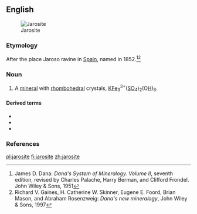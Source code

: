 ==English==
[[Image:Jarosite on quartz Potassium iron sulfate Arabia District, Pershing County, Nevada 2779.jpg|thumb|Jarosite]]

===Etymology===
After the place Jaroso ravine in [[Spain]], named in 1852.<ref>James D. Dana: ''Dana's System of Mineralogy. Volume II'', seventh edition, revised by Charles Palache, Harry Berman, and Clifford Frondel. John Wiley & Sons, 1951</ref><ref>Richard V. Gaines, H. Catherine W. Skinner, Eugene E. Foord, Brian Mason, and Abraham Rosenzweig: ''Dana's new mineralogy'', John Wiley & Sons, 1997</ref>

===Noun===
{{en-noun|~}}

# {{lb|en|mineral}} A [[mineral]] with [[rhombohedral]] crystals, [[potassium|K]][[iron|Fe]]<sub>3</sub><sup>3+</sup>([[sulfur|S]][[oxygen|O]]<sub>4</sub>)<sub>2</sub>(O[[hydrogen|H]])<sub>6</sub>.

====Derived terms====
* {{l|en|ammoniojarosite}}
* {{l|en|natrojarosite}}
* {{l|en|plumbojarosite}}

===References===
<references/>

[[pl:jarosite]]
[[fi:jarosite]]
[[zh:jarosite]]